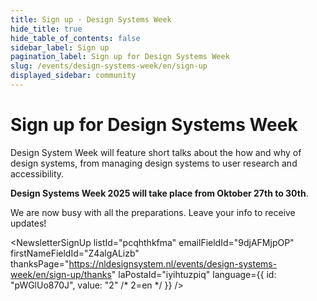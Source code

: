 ```yaml
---
title: Sign up · Design Systems Week
hide_title: true
hide_table_of_contents: false
sidebar_label: Sign up
pagination_label: Sign up for Design Systems Week
slug: /events/design-systems-week/en/sign-up
displayed_sidebar: community
---
```



# Sign up for Design Systems Week

Design System Week will feature short talks about the how and why of design systems, from managing design systems to user research and accessibility.

**Design Systems Week 2025 will take place from Oktober 27th to 30th**.

We are now busy with all the preparations. Leave your info to receive updates!

<NewsletterSignUp
  listId="pcqhthkfma"
  emailFieldId="9djAFMjpOP"
  firstNameFieldId="Z4algALizb"
  thanksPage="https://nldesignsystem.nl/events/design-systems-week/en/sign-up/thanks"
  laPostaId="iyihtuzpiq"
  language={{ id: "pWGlUo870J", value: "2" /* 2=en */ }}
/>

